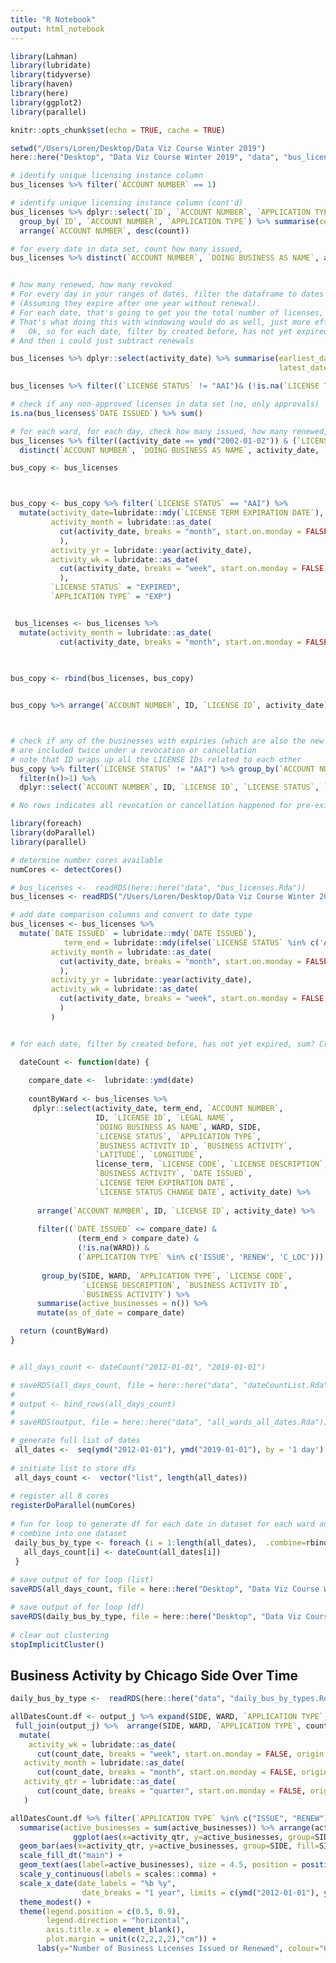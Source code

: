 ```yaml
---
title: "R Notebook"
output: html_notebook
---
```

 

```r
library(Lahman)
library(lubridate)
library(tidyverse)
library(haven)
library(here)
library(ggplot2)
library(parallel)

```


```r
knitr::opts_chunk$set(echo = TRUE, cache = TRUE)
```

```r
setwd("/Users/Loren/Desktop/Data Viz Course Winter 2019")
here::here("Desktop", "Data Viz Course Winter 2019", "data", "bus_licenses.Rda")
```




```r
# identify unique licensing instance column 
bus_licenses %>% filter(`ACCOUNT NUMBER` == 1)
```

```r
# identify unique licensing instance column (cont'd)
bus_licenses %>% dplyr::select(`ID`, `ACCOUNT NUMBER`, `APPLICATION TYPE`)  %>% 
  group_by(`ID`, `ACCOUNT NUMBER`, `APPLICATION TYPE`) %>% summarise(count = n()) %>% 
  arrange(`ACCOUNT NUMBER`, desc(count))
```



```r
# for every date in data set, count how many issued, 
bus_licenses %>% distinct(`ACCOUNT NUMBER`, `DOING BUSINESS AS NAME`, activity_date, `LICENSE STATUS`, `APPLICATION TYPE`, activity_date) %>% arrange(`ACCOUNT NUMBER`, activity_date) 


# how many renewed, how many revoked 
# For every day in your ranges of dates, filter the dataframe to dates within one year of that time. Then add all the renewed and new business licenses within that time frame.
# (Assuming they expire after one year without renewal).
# For each date, that's going to get you the total number of licenses, righT?
# That's what doing this with windowing would do as well, just more efficiently with group_by / lag / summarize /
#   Ok, so for each date, filter by created before, has not yet expired, sum? Created before = licenses issued before
# And then i could just subtract renewals
```


```r
bus_licenses %>% dplyr::select(activity_date) %>% summarise(earliest_date = min(activity_date),
                                                            latest_date = max(activity_date))
```


```r
bus_licenses %>% filter((`LICENSE STATUS` != "AAI")& (!is.na(`LICENSE TERM EXPIRATION DATE`)))

# check if any non-approved licenses in data set (no, only approvals)
is.na(bus_licenses$`DATE ISSUED`) %>% sum()
```


```r
# for each ward, for each day, check how many issued, how many renewed, how many expired, how many revoked
bus_licenses %>% filter((activity_date == ymd("2002-01-02")) & (`LICENSE STATUS` == AI) ) %>% 
  distinct(`ACCOUNT NUMBER`, `DOING BUSINESS AS NAME`, activity_date, `LICENSE STATUS`, `APPLICATION TYPE`, activity_date) %>% arrange(`ACCOUNT NUMBER`, activity_date) 

bus_copy <- bus_licenses



bus_copy <- bus_copy %>% filter(`LICENSE STATUS` == "AAI") %>% 
  mutate(activity_date=lubridate::mdy(`LICENSE TERM EXPIRATION DATE`),
         activity_month = lubridate::as_date(
           cut(activity_date, breaks = "month", start.on.monday = FALSE, origin = lubridate::origin)
           ),
         activity_yr = lubridate::year(activity_date),
         activity_wk = lubridate::as_date(
           cut(activity_date, breaks = "week", start.on.monday = FALSE, origin = lubridate::origin)
           ),
         `LICENSE STATUS` = "EXPIRED",
         `APPLICATION TYPE` = "EXP")


 bus_licenses <- bus_licenses %>%
  mutate(activity_month = lubridate::as_date(
           cut(activity_date, breaks = "month", start.on.monday = FALSE, origin = lubridate::origin)))

 
 
bus_copy <- rbind(bus_licenses, bus_copy) 


bus_copy %>% arrange(`ACCOUNT NUMBER`, ID, `LICENSE ID`, activity_date) 



# check if any of the businesses with expiries (which are also the new issueances and renewals in the dataset) 
# are included twice under a revocation or cancellation
# note that ID wraps up all the LICENSE IDs related to each other
bus_copy %>% filter(`LICENSE STATUS` != "AAI") %>% group_by(`ACCOUNT NUMBER`, ID, `LICENSE ID`) %>% 
  filter(n()>1) %>% 
  dplyr::select(`ACCOUNT NUMBER`, ID, `LICENSE ID`, `LICENSE STATUS`, `DATE ISSUED`, activity_date)

# No rows indicates all revocation or cancellation happened for pre-existing businesses
```


```r
library(foreach)
library(doParallel)
library(parallel)

# determine number cores available
numCores <- detectCores()
```


```r
# bus_licenses <-  readRDS(here::here("data", "bus_licenses.Rda"))
bus_licenses <- readRDS("/Users/Loren/Desktop/Data Viz Course Winter 2019/data/bus_licenses.Rda")

# add date comparison columns and convert to date type
bus_licenses <- bus_licenses %>% 
  mutate(`DATE ISSUED` = lubridate::mdy(`DATE ISSUED`),
            term_end = lubridate::mdy(ifelse(`LICENSE STATUS` %in% c('AAC','REV'), `LICENSE STATUS CHANGE DATE`, `LICENSE TERM EXPIRATION DATE`)),
         activity_month = lubridate::as_date(
           cut(activity_date, breaks = "month", start.on.monday = FALSE, origin = lubridate::origin)
           ),
         activity_yr = lubridate::year(activity_date),
         activity_wk = lubridate::as_date(
           cut(activity_date, breaks = "week", start.on.monday = FALSE, origin = lubridate::origin)
           )
         )


# for each date, filter by created before, has not yet expired, sum? Created before = licenses issued before

  dateCount <- function(date) {
    
    compare_date <-  lubridate::ymd(date)
    
    countByWard <- bus_licenses %>%
     dplyr::select(activity_date, term_end, `ACCOUNT NUMBER`, 
                   ID, `LICENSE ID`, `LEGAL NAME`, 
                   `DOING BUSINESS AS NAME`, WARD, SIDE, 
                   `LICENSE STATUS`, `APPLICATION TYPE`, 
                   `BUSINESS ACTIVITY ID`, `BUSINESS ACTIVITY`,
                   `LATITUDE`, `LONGITUDE`, 
                   license_term, `LICENSE CODE`, `LICENSE DESCRIPTION`,
                   `BUSINESS ACTIVITY`, `DATE ISSUED`, 
                   `LICENSE TERM EXPIRATION DATE`, 
                   `LICENSE STATUS CHANGE DATE`, activity_date) %>%  
      
      arrange(`ACCOUNT NUMBER`, ID, `LICENSE ID`, activity_date) %>% 
    
      filter((`DATE ISSUED` <= compare_date) & 
               (term_end > compare_date) & 
               (!is.na(WARD)) & 
               (`APPLICATION TYPE` %in% c('ISSUE', 'RENEW', 'C_LOC'))) %>% 
        
       group_by(SIDE, WARD, `APPLICATION TYPE`, `LICENSE CODE`, 
                `LICENSE DESCRIPTION`, `BUSINESS ACTIVITY ID`, 
                `BUSINESS ACTIVITY`) %>% 
      summarise(active_businesses = n()) %>% 
      mutate(as_of_date = compare_date)

  return (countByWard)
}


# all_days_count <- dateCount("2012-01-01", "2019-01-01")

# saveRDS(all_days_count, file = here::here("data", "dateCountList.Rda"))
# 
# output <- bind_rows(all_days_count)
# 
# saveRDS(output, file = here::here("data", "all_wards_all_dates.Rda"))
```



```r

# generate full list of dates
 all_dates <-  seq(ymd("2012-01-01"), ymd("2019-01-01"), by = '1 day')
 
# initiate list to store dfs
 all_days_count <-  vector("list", length(all_dates))
 
# register all 8 cores 
registerDoParallel(numCores)
 
# fun for loop to generate df for each date in dataset for each ward and add to list
# combine into one dataset
 daily_bus_by_type <- foreach (i = 1:length(all_dates),  .combine=rbind) %dopar% { 
   all_days_count[i] <- dateCount(all_dates[i])
 }
 
# save output of for loop (list)
saveRDS(all_days_count, file = here::here("Desktop", "Data Viz Course Winter 2019", "data", "dateCountList.Rda"))

# save output of for loop (df)
saveRDS(daily_bus_by_type, file = here::here("Desktop", "Data Viz Course Winter 2019", "data", "daily_bus_by_type.Rda"))
 
# clear out clustering
stopImplicitCluster()
```


## Business Activity by Chicago Side Over Time
```r
daily_bus_by_type <-  readRDS(here::here("data", "daily_bus_by_types.Rda"))

allDatesCount.df <- output_j %>% expand(SIDE, WARD, `APPLICATION TYPE`, count_date) %>% 
 full_join(output_j) %>%  arrange(SIDE, WARD, `APPLICATION TYPE`, count_date) %>% 
  mutate(
    activity_wk = lubridate::as_date(
      cut(count_date, breaks = "week", start.on.monday = FALSE, origin = lubridate::origin)),
   activity_month = lubridate::as_date(
      cut(count_date, breaks = "month", start.on.monday = FALSE, origin = lubridate::origin)),
   activity_qtr = lubridate::as_date(
      cut(count_date, breaks = "quarter", start.on.monday = FALSE, origin = lubridate::origin)) 
   )
```



```r
allDatesCount.df %>% filter(`APPLICATION TYPE` %in% c("ISSUE", "RENEW")) %>% group_by(SIDE, activity_qtr) %>% 
  summarise(active_businesses = sum(active_businesses)) %>% arrange(activity_qtr, desc(active_businesses)) %>%
              ggplot(aes(x=activity_qtr, y=active_businesses, group=SIDE)) +   
  geom_bar(aes(x=activity_qtr, y=active_businesses, group=SIDE, fill=SIDE), stat = "identity") +
  scale_fill_dt("main") +
  geom_text(aes(label=active_businesses), size = 4.5, position = position_stack(vjust = 0.5), color="white") +
  scale_y_continuous(labels = scales::comma) +
  scale_x_date(date_labels = "%b %y", 
                date_breaks = "1 year", limits = c(ymd("2012-01-01"), ymd("2018-12-31"))) +
  theme_modest() + 
  theme(legend.position = c(0.5, 0.9),
        legend.direction = "horizontal",
        axis.title.x = element_blank(),
        plot.margin = unit(c(2,2,2,2),"cm")) +
      labs(y="Number of Business Licenses Issued or Renewed", colour="Chicago Council Ward", caption="Data Source: Chicago Open Data Portal",  title="Business Activity Stagnant in Northwest, Far Southwest, Far Southeast", subtitle = "Minimal New and Renewing Businesses Since 2012 in Three Chicago Areas", fill="Chicago Area") 
```

